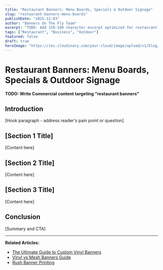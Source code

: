 ```yaml
---
title: "Restaurant Banners: Menu Boards, Specials & Outdoor Signage"
slug: "restaurant-banners-menu-boards"
publishDate: "2025-12-03"
author: "Banners On The Fly Team"
excerpt: "TODO: Add 150-160 character excerpt optimized for restaurant banners"
tags: ["Restaurant", "Business", "Outdoor"]
featured: false
draft: true
heroImage: "https://res.cloudinary.com/your-cloud/image/upload/v1/blog/restaurant-banners-menu-boards.jpg"
---
```


# Restaurant Banners: Menu Boards, Specials & Outdoor Signage

**TODO: Write Commercial content targeting "restaurant banners"**

## Introduction

[Hook paragraph - address reader's pain point or question]

## [Section 1 Title]

[Content here]

## [Section 2 Title]

[Content here]

## [Section 3 Title]

[Content here]

## Conclusion

[Summary and CTA]

---

**Related Articles:**
- [The Ultimate Guide to Custom Vinyl Banners](/blog/custom-vinyl-banners-ultimate-guide)
- [Vinyl vs Mesh Banners Guide](/blog/vinyl-vs-mesh-banners-guide)
- [Rush Banner Printing](/blog/24-hour-rush-banner-printing)
